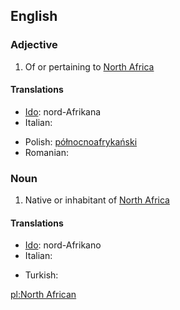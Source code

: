 ==English==

===Adjective===
{{en-adj|-|pos=[[north|North]] [[African]]}}

# Of or pertaining to [[North Africa]]

====Translations====
{{trans-top|of or pertaining to North Africa}}
* [[Ido]]: nord-Afrikana
* Italian: {{t-|it|nordafricano}}
{{trans-mid}}
* Polish: [[północnoafrykański]] {{m}}
* Romanian: {{t-|ro|nord-african}}
{{trans-bottom}}

===Noun===
{{en-noun|head=[[north|North]] [[African]]}}

# Native or inhabitant of [[North Africa]]

====Translations====
{{trans-top|native or inhabitant of North Africa}}
* [[Ido]]: nord-Afrikano
* Italian: {{t-|it|nordafricano}}
{{trans-mid}}
* Turkish: {{t-|tr|Kuzey Afrikalı}}
{{trans-bottom}}

[[pl:North African]]